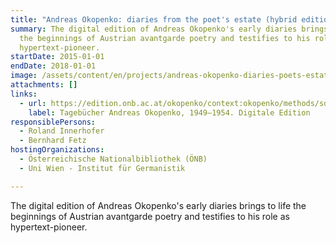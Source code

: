 ```yaml
---
title: "Andreas Okopenko: diaries from the poet's estate (hybrid edition)"
summary: The digital edition of Andreas Okopenko's early diaries brings to life
  the beginnings of Austrian avantgarde poetry and testifies to his role as
  hypertext-pioneer.
startDate: 2015-01-01
endDate: 2018-01-01
image: /assets/content/en/projects/andreas-okopenko-diaries-poets-estate-hybrid-edition/okopenko4_1big.5832076_neu.png
attachments: []
links:
  - url: https://edition.onb.ac.at/okopenko/context:okopenko/methods/sdef:Context/get
    label: Tagebücher Andreas Okopenko, 1949–1954. Digitale Edition
responsiblePersons:
  - Roland Innerhofer
  - Bernhard Fetz
hostingOrganizations:
  - Österreichische Nationalbibliothek (ÖNB)
  - Uni Wien - Institut für Germanistik

---
```

The digital edition of Andreas Okopenko's early diaries brings to life the beginnings of Austrian avantgarde poetry and testifies to his role as hypertext-pioneer.
